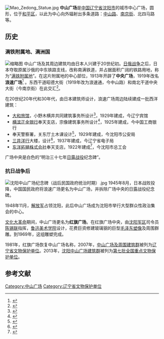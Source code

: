 [[File:Mao_Zedong_Statue.jpg|thumb]]
'''中山广场'''是[[中国|中国]][[辽宁省|辽宁省]][[沈阳市|沈阳市]]的城市中心广场，圆形，位于[[和平区_(沈阳)|和平区]]，以此为中心向外辐射出多条道路：[[中山路_(沈阳)|中山路]]、[[南京街_(沈阳)|南京街]]、北四马路等。

==历史==
=== 满铁附属地、满洲国 ===
[[File:Mukden_Central_Plaza.jpg|缩略图]]
中山广场及其周边建筑均由日本人兴建于20世纪初。[[日俄战争|日俄战争]]之后，日本夺取原属沙俄的中东铁路支线，改称南满铁道，并占据面积广阔的铁路用地，称为“[[满铁附属地|满铁附属地]]”。在这片附属地的中心部位，1913年开辟了'''中央广场'''，1919年改名'''浪速广场'''<ref>{{cite web|url=http://www.china.com.cn/book/txt/2008-06/06/content_15662864.htm|title=沈阳中山广场：见证日伪、国统和文革|publisher=中国网|date=2008-06-06|accessdate=2010-06-03|archive-date=2015-06-06|archive-url=https://web.archive.org/web/20150606120154/http://www.china.com.cn/book/txt/2008-06/06/content_15662864.htm|dead-url=no}}</ref> 。东西干道昭德大街（1919年改为浪速通，今中山路）和南北干道中央大街（今南京街）在此交汇<ref>{{cite book|title=中国近代建筑总览沈阳篇，第7页|publisher=中国建筑工业出版社|accessdate=2010-06-03}}</ref>。

在20世纪20年代和30年代，由日本建筑师设计，浪速广场周边陆续建成一批西洋建筑：
*[[大和旅馆|大和旅馆]]，小野木横井共同建筑事务所设计<ref>{{cite book|title=满洲建筑协会杂志11卷5号|publisher=|accessdate=2010-06-03}}</ref>，1929年建成，今辽宁宾馆
*[[横滨正金银行|横滨正金银行]]奉天支店，宗像建筑事务所设计<ref>{{cite book|title=满洲建筑协会杂志5卷12号|publisher=|accessdate=2010-06-03}}</ref>，1925年建成，今中国工商银行
*奉天警察署，关东厅土木课设计<ref>{{cite book|title=满洲建筑协会杂志9卷10号|publisher=|accessdate=2010-06-03}}</ref>，1929年建成，今沈阳市公安局
*[[三井|三井洋行]]大楼，{{link-ja|松田军平|松田軍平}}设计<ref>{{cite book|title=满洲建筑协会杂志18卷1号|publisher=|accessdate=2010-06-03}}</ref>，1937年建成，今辽宁省电子局
*[[东洋拓殖株式会社|东洋拓殖株式会社]]奉天支店，1922年建成<ref>{{cite book|title=满洲奉天日本人史|publisher=|accessdate=2010-06-03}}</ref>，今沈阳市总工会

广场中央是白色的“明治三十七年[[日俄战争|日露战役]]纪念碑”。

=== 抗日战争后 ===
[[File:沈阳中山广场纪念碑（战后民国政府统治时期）.jpg|thumb]]
1945年8月，日本战败投降，中国国民政府将浪速广场更名为中山广场，并拆除广场中央的日露战役纪念碑。

1948年11月，[[解放军|解放军]]占领沈阳，此后中山广场成为沈阳市举行大型群众性政治集会的中心。

[[文化大革命|文化大革命]]期间，中山广场更名为'''红旗广场'''。在红旗广场中央，由[[沈阳军区|沈阳军区]]司令员[[陈锡联|陈锡联]]指挥，[[鲁迅美术学院|鲁迅美术学院]]设计，花费巨资修建玻璃钢的巨型[[毛泽东塑像|毛泽东塑像]]及周围群雕。到1969年，这组雕塑完成。

1981年，红旗广场恢复中山广场名称，2007年，[[沈阳中山广场建筑群|中山广场及周围建筑群]]被列为[[辽宁省文物保护单位|辽宁省文物保护单位]]。2013年，[[沈阳中山广场建筑群|沈阳中山广场建筑群]]被列为[[第七批全国重点文物保护单位|第七批全国重点文物保护单位]]{{r|国保}}。

==参考文献==
{{Commonscat|Mukden Naniwa Square|奉天浪速广场}}
{{reflist|refs=
<ref name=国保>{{Cite web |url=http://liaoning.nen.com.cn/system/2013/05/06/010354107.shtml |title=沈阳中山广场建筑群成为我国第七批“国保” |accessdate=2015-07-13 |archive-date=2013-06-07 |archive-url=https://web.archive.org/web/20130607110549/http://liaoning.nen.com.cn/system/2013/05/06/010354107.shtml |dead-url=no }}</ref>
}}
{{奉天满铁附属地}}
[[Category:中山广场|Category:中山广场]]
[[Category:辽宁省文物保护单位|Category:辽宁省文物保护单位]]

{{coord|41|47|48|N|123|24|38|E|region:CN_type:landmark|display=title}}